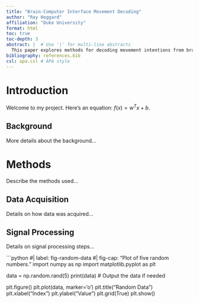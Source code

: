 ```yaml
---
title: "Brain-Computer Interface Movement Decoding"
author: "Ray Hoggard"
affiliation: "Duke University" 
format: html 
toc: true
toc-depth: 3 
abstract: |  # Use '|' for multi-line abstracts
  This paper explores methods for decoding movement intentions from brain signals using Brain-Computer Interfaces (BCIs). We investigate common signal processing techniques and machine learning models applied to electroencephalography (EEG) data. The goal is to develop a robust system capable of translating neural activity into control signals for assistive devices. Preliminary results show promising accuracy using a combination of feature extraction and support vector machines.
bibliography: references.bib
csl: apa.csl # APA style
---
```


# Introduction

Welcome to my project. Here's an equation: $f(x) = w^T x + b$.

## Background

More details about the background...

# Methods

Describe the methods used...

## Data Acquisition

Details on how data was acquired...

## Signal Processing

Details on signal processing steps...

```python
#| label: fig-random-data
#| fig-cap: "Plot of five random numbers."
import numpy as np
import matplotlib.pyplot as plt

data = np.random.rand(5)
print(data) # Output the data if needed

plt.figure()
plt.plot(data, marker='o')
plt.title("Random Data")
plt.xlabel("Index")
plt.ylabel("Value")
plt.grid(True)
plt.show()